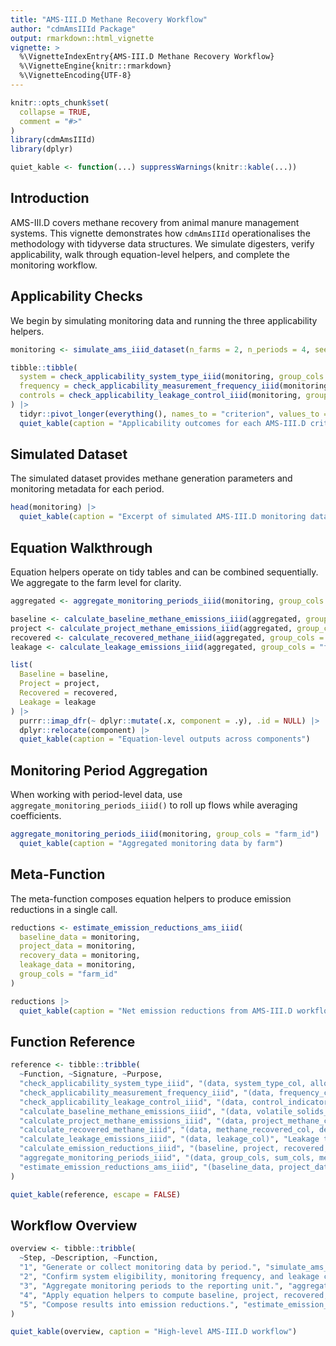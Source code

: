 ```yaml
---
title: "AMS-III.D Methane Recovery Workflow"
author: "cdmAmsIIId Package"
output: rmarkdown::html_vignette
vignette: >
  %\VignetteIndexEntry{AMS-III.D Methane Recovery Workflow}
  %\VignetteEngine{knitr::rmarkdown}
  %\VignetteEncoding{UTF-8}
---
```


```r
knitr::opts_chunk$set(
  collapse = TRUE,
  comment = "#>"
)
library(cdmAmsIIId)
library(dplyr)
```
```r
quiet_kable <- function(...) suppressWarnings(knitr::kable(...))
```


## Introduction

AMS-III.D covers methane recovery from animal manure management systems. This vignette demonstrates how `cdmAmsIIId` operationalises the methodology with tidyverse data structures. We simulate digesters, verify applicability, walk through equation-level helpers, and complete the monitoring workflow.

## Applicability Checks

We begin by simulating monitoring data and running the three applicability helpers.

```r
monitoring <- simulate_ams_iiid_dataset(n_farms = 2, n_periods = 4, seed = 2025)

tibble::tibble(
  system = check_applicability_system_type_iiid(monitoring, group_cols = "farm_id")$system_type_applicable,
  frequency = check_applicability_measurement_frequency_iiid(monitoring, group_cols = "farm_id")$measurement_frequency_applicable,
  controls = check_applicability_leakage_control_iiid(monitoring, group_cols = "farm_id")$leakage_controls_applicable
) |>
  tidyr::pivot_longer(everything(), names_to = "criterion", values_to = "applicable") |>
  quiet_kable(caption = "Applicability outcomes for each AMS-III.D criterion")
```

## Simulated Dataset

The simulated dataset provides methane generation parameters and monitoring metadata for each period.

```r
head(monitoring) |>
  quiet_kable(caption = "Excerpt of simulated AMS-III.D monitoring data")
```

## Equation Walkthrough

Equation helpers operate on tidy tables and can be combined sequentially. We aggregate to the farm level for clarity.

```r
aggregated <- aggregate_monitoring_periods_iiid(monitoring, group_cols = "farm_id")

baseline <- calculate_baseline_methane_emissions_iiid(aggregated, group_cols = "farm_id")
project <- calculate_project_methane_emissions_iiid(aggregated, group_cols = "farm_id")
recovered <- calculate_recovered_methane_iiid(aggregated, group_cols = "farm_id")
leakage <- calculate_leakage_emissions_iiid(aggregated, group_cols = "farm_id")

list(
  Baseline = baseline,
  Project = project,
  Recovered = recovered,
  Leakage = leakage
) |>
  purrr::imap_dfr(~ dplyr::mutate(.x, component = .y), .id = NULL) |>
  dplyr::relocate(component) |>
  quiet_kable(caption = "Equation-level outputs across components")
```

## Monitoring Period Aggregation

When working with period-level data, use `aggregate_monitoring_periods_iiid()` to roll up flows while averaging coefficients.

```r
aggregate_monitoring_periods_iiid(monitoring, group_cols = "farm_id") |>
  quiet_kable(caption = "Aggregated monitoring data by farm")
```

## Meta-Function

The meta-function composes equation helpers to produce emission reductions in a single call.

```r
reductions <- estimate_emission_reductions_ams_iiid(
  baseline_data = monitoring,
  project_data = monitoring,
  recovery_data = monitoring,
  leakage_data = monitoring,
  group_cols = "farm_id"
)

reductions |>
  quiet_kable(caption = "Net emission reductions from AMS-III.D workflow")
```

## Function Reference

```r
reference <- tibble::tribble(
  ~Function, ~Signature, ~Purpose,
  "check_applicability_system_type_iiid", "(data, system_type_col, allowed_types, group_cols)", "Validate manure system eligibility.",
  "check_applicability_measurement_frequency_iiid", "(data, frequency_col, minimum_frequency, group_cols)", "Confirm monitoring frequency requirements.",
  "check_applicability_leakage_control_iiid", "(data, control_indicator_col, group_cols)", "Ensure leakage controls are documented.",
  "calculate_baseline_methane_emissions_iiid", "(data, volatile_solids_col, methane_potential_col, methane_conversion_factor_col)", "Baseline methane emissions.<br>\\(BE_y = \\sum_i VS_{i,y} \\times B0_{i,y} \\times MCF^{BL}_{i,y} \\times d_{i,y} \\times \\rho_{CH4} \\times GWP_{CH4}\\)",
  "calculate_project_methane_emissions_iiid", "(data, project_methane_conversion_factor_col, capture_efficiency_col)", "Project methane emissions.<br>\\(PE_y = \\sum_i \\big(VS_{i,y} \\times B0_{i,y} \\times MCF^{PR}_{i,y} - DEST_{i,y}\\big) \\times \\rho_{CH4} \\times GWP_{CH4}\\)",
  "calculate_recovered_methane_iiid", "(data, methane_recovered_col, destruction_efficiency_col)", "Destroyed methane from recovery.<br>\\(DEST_y = \\sum_i MREC_{i,y} \\times DE_{i,y} \\times \\rho_{CH4} \\times GWP_{CH4}\\)",
  "calculate_leakage_emissions_iiid", "(data, leakage_col)", "Leakage totals.<br>\\(LE_y = \\sum_i LE_{i,y}\\)",
  "calculate_emission_reductions_iiid", "(baseline, project, recovered, leakage, group_cols)", "Net emission reductions.<br>\\(ER_y = (BE_y - PE_y) - LE_y\\)",
  "aggregate_monitoring_periods_iiid", "(data, group_cols, sum_cols, mean_cols)", "Roll up monitoring periods.<br>\\(ER_{p,y} = (BE_{p,y} - PE_{p,y}) - LE_{p,y}\\)",
  "estimate_emission_reductions_ams_iiid", "(baseline_data, project_data, recovery_data, leakage_data, group_cols)", "Meta-estimator for AMS-III.D.<br>\\(ER_y = (BE_y - PE_y) - LE_y\\)"
)

quiet_kable(reference, escape = FALSE)
```

## Workflow Overview

```r
overview <- tibble::tribble(
  ~Step, ~Description, ~Function,
  "1", "Generate or collect monitoring data by period.", "simulate_ams_iiid_dataset()",
  "2", "Confirm system eligibility, monitoring frequency, and leakage controls.", "check_applicability_*_iiid()",
  "3", "Aggregate monitoring periods to the reporting unit.", "aggregate_monitoring_periods_iiid()",
  "4", "Apply equation helpers to compute baseline, project, recovered, and leakage emissions.", "calculate_*_iiid()",
  "5", "Compose results into emission reductions.", "estimate_emission_reductions_ams_iiid()"
)

quiet_kable(overview, caption = "High-level AMS-III.D workflow")
```

